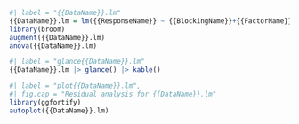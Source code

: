 
```{r}
#| label = "{{DataName}}.lm"
{{DataName}}.lm = lm({{ResponseName}} ~ {{BlockingName}}+{{FactorName}}, data = {{DataName}})
library(broom)
augment({{DataName}}.lm)
anova({{DataName}}.lm)
```

```{r}
#| label = "glance{{DataName}}.lm"
{{DataName}}.lm |> glance() |> kable()
```

```{r}
#| label = "plot{{DataName}}.lm",
#| fig.cap = "Residual analysis for {{DataName}}.lm"
library(ggfortify)
autoplot({{DataName}}.lm)
```
